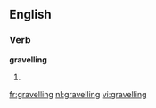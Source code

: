 ==English==

===Verb===
'''gravelling'''

# {{present participle of|[[gravel]]}}

[[fr:gravelling]]
[[nl:gravelling]]
[[vi:gravelling]]